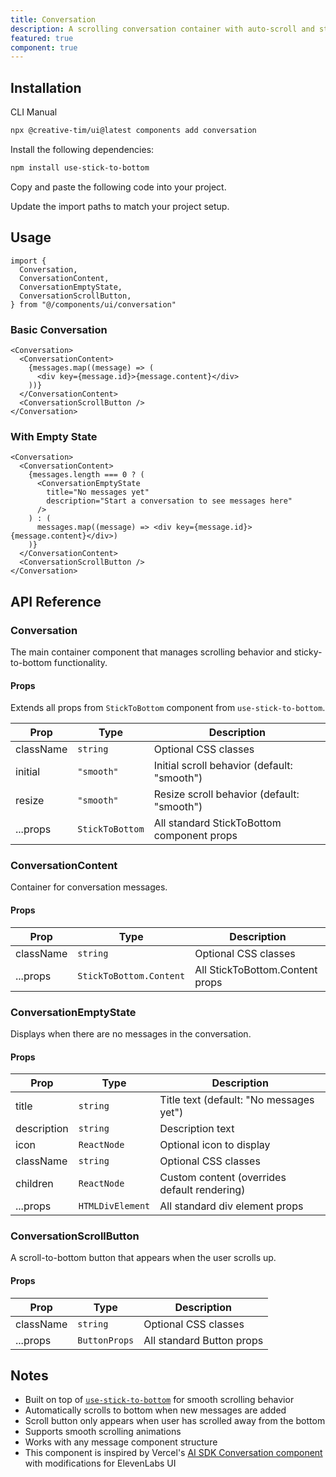 ```yaml
---
title: Conversation
description: A scrolling conversation container with auto-scroll and sticky-to-bottom behavior for chat interfaces.
featured: true
component: true
---
```


<ComponentPreview
  name="conversation-demo"
  description="A live scrolling conversation visualization."
  marginOff
/>

## Installation

<CodeTabs>

<TabsList>
  <TabsTrigger value="cli">CLI</TabsTrigger>
  <TabsTrigger value="manual">Manual</TabsTrigger>
</TabsList>
<TabsContent value="cli">

```bash
npx @creative-tim/ui@latest components add conversation
```

</TabsContent>

<TabsContent value="manual">

<Steps>

<Step>Install the following dependencies:</Step>

```bash
npm install use-stick-to-bottom
```

<Step>Copy and paste the following code into your project.</Step>

<ComponentSource name="conversation" title="components/ui/conversation.tsx" />

<Step>Update the import paths to match your project setup.</Step>

</Steps>

</TabsContent>

</CodeTabs>

## Usage

```tsx showLineNumbers
import {
  Conversation,
  ConversationContent,
  ConversationEmptyState,
  ConversationScrollButton,
} from "@/components/ui/conversation"
```

### Basic Conversation

```tsx showLineNumbers
<Conversation>
  <ConversationContent>
    {messages.map((message) => (
      <div key={message.id}>{message.content}</div>
    ))}
  </ConversationContent>
  <ConversationScrollButton />
</Conversation>
```

### With Empty State

```tsx showLineNumbers
<Conversation>
  <ConversationContent>
    {messages.length === 0 ? (
      <ConversationEmptyState
        title="No messages yet"
        description="Start a conversation to see messages here"
      />
    ) : (
      messages.map((message) => <div key={message.id}>{message.content}</div>)
    )}
  </ConversationContent>
  <ConversationScrollButton />
</Conversation>
```

## API Reference

### Conversation

The main container component that manages scrolling behavior and sticky-to-bottom functionality.

#### Props

Extends all props from `StickToBottom` component from `use-stick-to-bottom`.

| Prop      | Type            | Description                                 |
| --------- | --------------- | ------------------------------------------- |
| className | `string`        | Optional CSS classes                        |
| initial   | `"smooth"`      | Initial scroll behavior (default: "smooth") |
| resize    | `"smooth"`      | Resize scroll behavior (default: "smooth")  |
| ...props  | `StickToBottom` | All standard StickToBottom component props  |

### ConversationContent

Container for conversation messages.

#### Props

| Prop      | Type                    | Description                     |
| --------- | ----------------------- | ------------------------------- |
| className | `string`                | Optional CSS classes            |
| ...props  | `StickToBottom.Content` | All StickToBottom.Content props |

### ConversationEmptyState

Displays when there are no messages in the conversation.

#### Props

| Prop        | Type             | Description                                  |
| ----------- | ---------------- | -------------------------------------------- |
| title       | `string`         | Title text (default: "No messages yet")      |
| description | `string`         | Description text                             |
| icon        | `ReactNode`      | Optional icon to display                     |
| className   | `string`         | Optional CSS classes                         |
| children    | `ReactNode`      | Custom content (overrides default rendering) |
| ...props    | `HTMLDivElement` | All standard div element props               |

### ConversationScrollButton

A scroll-to-bottom button that appears when the user scrolls up.

#### Props

| Prop      | Type          | Description               |
| --------- | ------------- | ------------------------- |
| className | `string`      | Optional CSS classes      |
| ...props  | `ButtonProps` | All standard Button props |

## Notes

- Built on top of [`use-stick-to-bottom`](https://www.npmjs.com/package/use-stick-to-bottom) for smooth scrolling behavior
- Automatically scrolls to bottom when new messages are added
- Scroll button only appears when user has scrolled away from the bottom
- Supports smooth scrolling animations
- Works with any message component structure
- This component is inspired by Vercel's [AI SDK Conversation component](https://ai-sdk.dev/elements/components/conversation) with modifications for ElevenLabs UI
